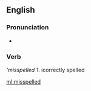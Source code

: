 ==English==

===Pronunciation===
*{{audio|en-us-misspelled.ogg|Audio (US)}}

===Verb===
'''misspelled''
1. icorrectly spelled

[[ml:misspelled]]